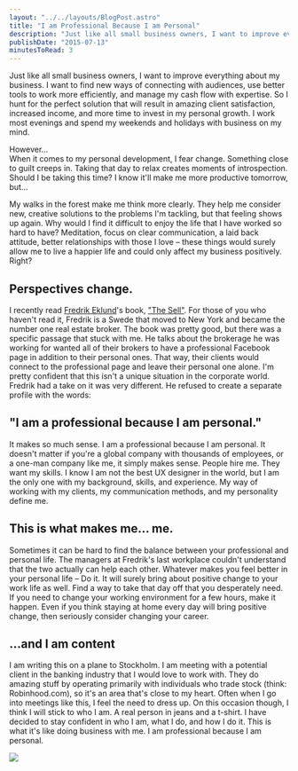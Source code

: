 ```yaml
---
layout: "../../layouts/BlogPost.astro"
title: "I am Professional Because I am Personal"
description: "Just like all small business owners, I want to improve everything about my business. I want to find new ways of connecting with audiences, use better tools to work more efficiently, and manage my cash flow with expertise. So I hunt for the perfect solution that will result in amazing client satisfaction, increased income, and more time to invest in my personal growth. I work most evenings and spend my weekends and holidays with business on my mind.\n\n\nHowever…\n\nWhen it comes to my personal develo"
publishDate: "2015-07-13"
minutesToRead: 3
---
```


<p>Just like all small business owners, I want to improve everything about my business. I want to find new ways of connecting with audiences, use better tools to work more efficiently, and manage my cash flow with expertise. So I hunt for the perfect solution that will result in amazing client satisfaction, increased income, and more time to invest in my personal growth. I work most evenings and spend my weekends and holidays with business on my mind.</p>
<p>However…<br>
When it comes to my personal development, I fear change. Something close to guilt creeps in. Taking that day to relax creates moments of introspection. Should I be taking this time? I know it'll make me more productive tomorrow, but…</p>
<p>My walks in the forest make me think more clearly. They help me consider new, creative solutions to the problems I'm tackling, but that feeling shows up again. Why would I find it difficult to enjoy the life that I have worked so hard to have? Meditation, focus on clear communication, a laid back attitude, better relationships with those I love – these things would surely allow me to live a happier life and could only affect my business positively. Right?</p>
<h2 id="perspectives-change">Perspectives change.</h2>
<p>I recently read <a href="https://instagram.com/fredrikeklundny/?ref=antonsten.com" target="_blank">Fredrik Eklund</a>'s book, <a href="http://www.amazon.com/Sell-Secrets-Selling-Anything-Anyone/dp/1592409318/ref=sr_1_1?ie=UTF8&qid=1436510268&sr=8-1&keywords=the+sell&ref=antonsten.com" target="_blank">"The Sell"</a>. For those of you who haven't read it, Fredrik is a Swede that moved to New York and became the number one real estate broker. The book was pretty good, but there was a specific passage that stuck with me. He talks about the brokerage he was working for wanted all of their brokers to have a professional Facebook page in addition to their personal ones. That way, their clients would connect to the professional page and leave their personal one alone. I'm pretty confident that this isn't a unique situation in the corporate world. Fredrik had a take on it was very different. He refused to create a separate profile with the words:</p>
<h2 id="%E2%80%9Ci-am-a-professional-because-i-am-personal%E2%80%9D">"I am a professional because I am personal."</h2>
<p>It makes so much sense. I am a professional because I am personal. It doesn't matter if you're a global company with thousands of employees, or a one-man company like me, it simply makes sense. People hire me. They want my skills. I know I am not the best UX designer in the world, but I am the only one with my background, skills, and experience. My way of working with my clients, my communication methods, and my personality define me.</p>
<h2 id="this-is-what-makes-me%E2%80%A6-me">This is what makes me… me.</h2>
<p>Sometimes it can be hard to find the balance between your professional and personal life. The managers at Fredrik's last workplace couldn't understand that the two actually can help each other. Whatever makes you feel better in your personal life – Do it. It will surely bring about positive change to your work life as well. Find a way to take that day off that you desperately need. If you need to change your working environment for a few hours, make it happen. Even if you think staying at home every day will bring positive change, then seriously consider changing your career.</p>
<h2 id="%E2%80%A6and-i-am-content">…and I am content</h2>
<p>I am writing this on a plane to Stockholm. I am meeting with a potential client in the banking industry that I would love to work with. They do amazing stuff by operating primarily with individuals who trade stock (think: Robinhood.com), so it's an area that's close to my heart. Often when I go into meetings like this, I feel the need to dress up. On this occasion though, I think I will stick to who I am. A real person in jeans and a t-shirt. I have decided to stay confident in who I am, what I do, and how I do it. This is what it's like doing business with me. I am professional because I am personal.</p>

![](/images/2024/09/i-am-professional-because-i-am-personal.webp)